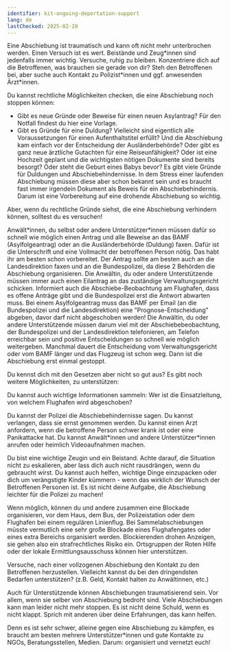 ```yaml
---
identifier: kit-ongoing-deportation-support
lang: de
lastChecked: 2025-02-28
---
```


Eine Abschiebung ist traumatisch und kann oft nicht mehr unterbrochen werden. Einen Versuch ist es wert.
Beistände und Zeug\*innen sind jedenfalls immer wichtig.
Versuche, ruhig zu bleiben.
Konzentriere dich auf die Betroffenen, was brauchen sie gerade von dir? Steh den Betroffenen bei, aber suche auch Kontakt zu Polizist\*innen und ggf. anwesenden Ärzt\*innen.

Du kannst rechtliche Möglichkeiten checken, die eine Abschiebung noch stoppen können:
- Gibt es neue Gründe oder Beweise für einen neuen Asylantrag? Für den Notfall findest du hier eine <InternalShortLink identifier="forms">Vorlage</InternalShortLink>.
- Gibt es Gründe für eine Duldung? 
Vielleicht sind eigentlich alle Voraussetzungen für einen Aufenthaltstitel erfüllt? Und die Abschiebung kam einfach vor der Entscheidung der Ausländerbehörde?
Oder gibt es ganz neue ärztliche Gutachten für eine Reiseunfähigkeit? 
Oder ist eine Hochzeit geplant und die wichtigsten nötigen Dokumente sind bereits besorgt? 
Oder steht die Geburt eines Babys bevor? 
Es gibt viele Gründe für Duldungen und Abschiebehindernisse. In dem Stress einer laufenden Abschiebung müssen diese aber schon bekannt sein und es braucht fast immer irgendein Dokument als Beweis für ein Abschiebehindernis. Darum ist eine Vorbereitung auf eine drohende Abschiebung so wichtig.

Aber, wenn du rechtliche Gründe siehst, die eine Abschiebung verhindern können, solltest du es versuchen!

Anwält\*innen, du selbst oder andere Unterstützer\*innen müssen dafür so schnell wie möglich einen Antrag und alle Beweise an das BAMF (Asylfolgeantrag) oder an die Ausländerbehörde (Duldung) faxen. Dafür ist die Unterschrift und eine Vollmacht der betroffenen Person nötig. Das habt ihr am besten schon vorbereitet.
Der Antrag sollte am besten auch an die Landesdirektion faxen und an die Bundespolizei, da diese 2 Behörden die Abschiebung organisieren.
Die Anwältin, du oder andere Unterstützende müssen immer auch einen Eilantrag an das zuständige Verwaltungsgericht schicken.
Informiert auch die Abschiebe-Beobachtung am Flughafen, dass es offene Anträge gibt und die Bundespolizei erst die Antwort abwarten muss.
Bei einem Asylfolgeantrag muss das BAMF per Email (an die Bundespolizei und die Landesdirektion) eine "Prognose-Entscheidung" abgeben, davor darf nicht abgeschoben werden!
Die Anwältin, du oder andere Unterstützende müssen darum viel mit der Abschiebebeobachtung, der Bundespolizei und der Landesdirektion telefonieren, am Telefon erreichbar sein und positive Entscheidungen so schnell wie möglich weitergeben.
Manchmal dauert die Entscheidung vom Verwaltungsgericht oder vom BAMF länger und das Flugzeug ist schon weg. Dann ist die Abschiebung erst einmal gestoppt.

Du kennst dich mit den Gesetzen aber nicht so gut aus? Es gibt noch weitere Möglichkeiten, zu unterstützen:

Du kannst auch wichtige Informationen sammeln: Wer ist die Einsatzleitung, von welchem Flughafen wird abgeschoben? 

Du kannst der Polizei die Abschiebehindernisse sagen. Du kannst verlangen, dass sie ernst genommen werden. Du kannst einen Arzt anfordern, wenn die betroffene Person schwer krank ist oder eine Panikattacke hat. Du kannst Anwält\*innen und andere Unterstützer\*innen anrufen oder heimlich Videoaufnahmen machen. 

Du bist eine wichtige Zeugin und ein Beistand. Achte darauf, die Situation nicht zu eskalieren, aber lass dich auch nicht rausdrängen, wenn du gebraucht wirst.
Du kannst auch helfen, wichtige Dinge einzupacken oder dich um verängstigte Kinder kümmern - wenn das wirklich der Wunsch der Betroffenen Personen ist. Es ist nicht deine Aufgabe, die Abschiebung leichter für die Polizei zu machen!

Wenn möglich, können du und andere zusammen eine Blockade organisieren, vor dem Haus, dem Bus, der Polizeistation oder dem Flughafen bei einem regulären Linienflug. Bei Sammelabschiebungen müsste vermutlich eine sehr große Blockade eines Flughafengates oder eines extra Bereichs organisiert werden. Blockierenden drohen Anzeigen, sie gehen also ein strafrechtliches Risiko ein. 
Ortsgruppen der Roten Hilfe oder der lokale Ermittlungsausschuss können hier unterstützen. 

Versuche, nach einer vollzogenen Abschiebung den Kontakt zu den Betroffenen herzustellen. Vielleicht kannst du bei den dringendsten Bedarfen unterstützen? (z.B. Geld, Kontakt halten zu Anwältinnen, etc.)

Auch für Unterstützende können Abschiebungen traumatisierend sein. Vor allem, wenn sie selber von Abschiebung bedroht sind. Viele Abschiebungen kann man leider nicht mehr stoppen. Es ist nicht deine Schuld, wenn es nicht klappt. Sprich mit anderen über deine Erfahrungen, das kann helfen.

Denn es ist sehr schwer, alleine gegen eine Abschiebung zu kämpfen, es braucht am besten mehrere Unterstützer\*innen und gute Kontakte zu NGOs, Beratungsstellen, Medien. Darum: organisiert und vernetzt euch!
